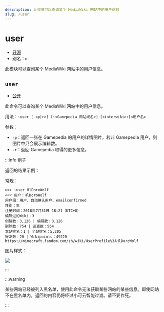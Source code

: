 ```yaml
---
description: 此模块可以查询某个 MediaWiki 网站中的用户信息
slug: /user
---
```


# user

-   [开源](/docs/help/faq#为什么有些模块没有开源)
-   别名：`u`

此模块可以查询某个 MediaWiki 网站中的用户信息。

## `user`

-   [公开](permissions)

此命令可以查询某个 MediaWiki 网站中的用户信息。

用法：`~user [-<p|r>] [~<Gamepedia 网站域名>] [<interwiki>:]<用户名>`

参数：

-   `-p`：返回一张在 Gamepedia 的用户的详情图片，若非 Gamepedia 用户，则图片中只会展示编辑数。
-   `-r`：返回 Gamepedia 取得的更多信息。

:::info 例子

返回的结果示例：

常规：

```
>>> ~user HlDoroWolf
<<< 用户：HlDoroWolf
用户组：用户、自动确认用户、emailconfirmed
性别：男
注册时间：2018年7月31日 18:21（UTC+8）
编辑过的Wiki：3
创建数：3,126 | 编辑数：3,126
删除数：754 | 巡查数：564
本站排名：1 | 全站排名：5,205
好友数：20 | Wikipoints：49220
https://minecraft.fandom.com/zh/wiki/UserProfile%3AHlDoroWolf
```

图片样式：

![](https://z1.ax1x.com/2023/11/18/piN0Bmd.png)

:::

:::warning

某些网站已经被列入黑名单，使用此命令无法获取某些网站的某些信息。即使网站不在黑名单内，返回的内容仍将经过小可云智能过滤。请不要作死。

:::
